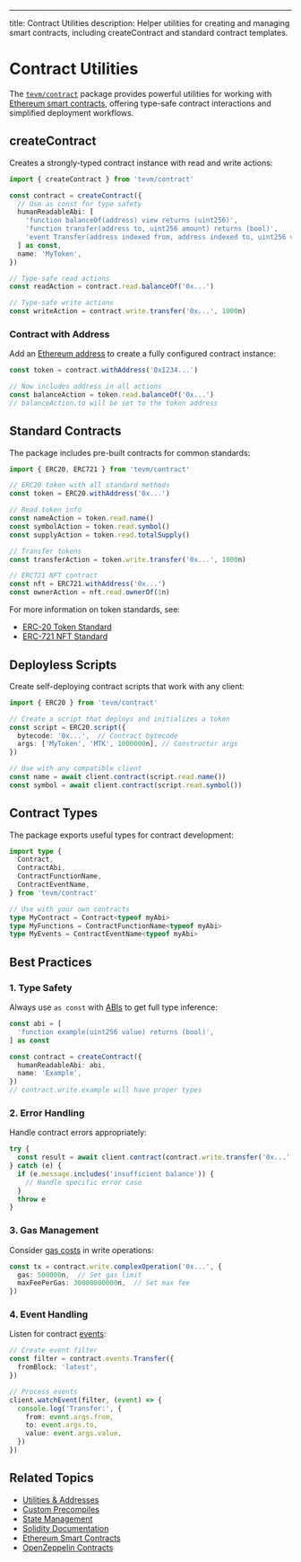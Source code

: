 ---
title: Contract Utilities
description: Helper utilities for creating and managing smart contracts, including createContract and standard contract templates.

# Contract Utilities

The [`tevm/contract`](https://github.com/evmts/tevm-monorepo/tree/main/packages/contract) package provides powerful utilities for working with [Ethereum smart contracts](https://ethereum.org/en/developers/docs/smart-contracts/), offering type-safe contract interactions and simplified deployment workflows.

## createContract

Creates a strongly-typed contract instance with read and write actions:

```ts
import { createContract } from 'tevm/contract'

const contract = createContract({
  // Use as const for type safety
  humanReadableAbi: [
    'function balanceOf(address) view returns (uint256)',
    'function transfer(address to, uint256 amount) returns (bool)',
    'event Transfer(address indexed from, address indexed to, uint256 value)',
  ] as const,
  name: 'MyToken',
})

// Type-safe read actions
const readAction = contract.read.balanceOf('0x...')

// Type-safe write actions
const writeAction = contract.write.transfer('0x...', 1000n)
```

### Contract with Address

Add an [Ethereum address](https://ethereum.org/en/developers/docs/accounts/#account-creation) to create a fully configured contract instance:

```ts
const token = contract.withAddress('0x1234...')

// Now includes address in all actions
const balanceAction = token.read.balanceOf('0x...')
// balanceAction.to will be set to the token address
```

## Standard Contracts

The package includes pre-built contracts for common standards:

```ts
import { ERC20, ERC721 } from 'tevm/contract'

// ERC20 token with all standard methods
const token = ERC20.withAddress('0x...')

// Read token info
const nameAction = token.read.name()
const symbolAction = token.read.symbol()
const supplyAction = token.read.totalSupply()

// Transfer tokens
const transferAction = token.write.transfer('0x...', 1000n)

// ERC721 NFT contract
const nft = ERC721.withAddress('0x...')
const ownerAction = nft.read.ownerOf(1n)
```

For more information on token standards, see:
- [ERC-20 Token Standard](https://ethereum.org/en/developers/docs/standards/tokens/erc-20/)
- [ERC-721 NFT Standard](https://ethereum.org/en/developers/docs/standards/tokens/erc-721/)

## Deployless Scripts

Create self-deploying contract scripts that work with any client:

```ts
import { ERC20 } from 'tevm/contract'

// Create a script that deploys and initializes a token
const script = ERC20.script({
  bytecode: '0x...',  // Contract bytecode
  args: ['MyToken', 'MTK', 1000000n], // Constructor args
})

// Use with any compatible client
const name = await client.contract(script.read.name())
const symbol = await client.contract(script.read.symbol())
```

## Contract Types

The package exports useful types for contract development:

```ts
import type {
  Contract,
  ContractAbi,
  ContractFunctionName,
  ContractEventName,
} from 'tevm/contract'

// Use with your own contracts
type MyContract = Contract<typeof myAbi>
type MyFunctions = ContractFunctionName<typeof myAbi>
type MyEvents = ContractEventName<typeof myAbi>
```

## Best Practices

### 1. Type Safety

Always use `as const` with [ABIs](https://docs.soliditylang.org/en/latest/abi-spec.html) to get full type inference:

```ts
const abi = [
  'function example(uint256 value) returns (bool)',
] as const

const contract = createContract({
  humanReadableAbi: abi,
  name: 'Example',
})
// contract.write.example will have proper types
```

### 2. Error Handling

Handle contract errors appropriately:

```ts
try {
  const result = await client.contract(contract.write.transfer('0x...', 1000n))
} catch (e) {
  if (e.message.includes('insufficient balance')) {
    // Handle specific error case
  }
  throw e
}
```

### 3. Gas Management

Consider [gas costs](https://ethereum.org/en/developers/docs/gas/) in write operations:

```ts
const tx = contract.write.complexOperation('0x...', {
  gas: 500000n,  // Set gas limit
  maxFeePerGas: 30000000000n,  // Set max fee
})
```

### 4. Event Handling

Listen for contract [events](https://docs.soliditylang.org/en/latest/contracts.html#events):

```ts
// Create event filter
const filter = contract.events.Transfer({
  fromBlock: 'latest',
})

// Process events
client.watchEvent(filter, (event) => {
  console.log('Transfer:', {
    from: event.args.from,
    to: event.args.to,
    value: event.args.value,
  })
})
```

## Related Topics
- [Utilities & Addresses](./utils)
- [Custom Precompiles](../advanced/custom-precompiles)
- [State Management](../core/managing-state)
- [Solidity Documentation](https://docs.soliditylang.org/)
- [Ethereum Smart Contracts](https://ethereum.org/en/developers/docs/smart-contracts/)
- [OpenZeppelin Contracts](https://docs.openzeppelin.com/contracts/)